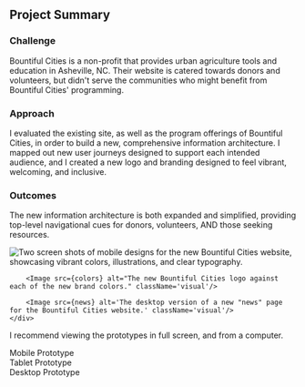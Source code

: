 

<section className='summary-card'>
    <div className='wrapper'>
        <h2 className='visually-hidden'>Project Summary</h2>
        <div className='summary-card'>
            <div>
                <h3>Challenge</h3>
                <p>Bountiful Cities is a non-profit that provides urban agriculture tools and education in Asheville, NC. Their website is catered towards donors and volunteers, but didn't serve the communities who might benefit from Bountiful Cities' programming.</p>
            </div>
            <div>
                <h3>Approach</h3>
                <p>I evaluated the existing site, as well as the program offerings of Bountiful Cities, in order to build a new, comprehensive information architecture. I mapped out new user journeys designed to support each intended audience, and I created a new logo and branding designed to feel vibrant, welcoming, and inclusive.</p>
            </div>
            <div>
                <h3>Outcomes</h3>
                <p>The new information architecture is both expanded and simplified, providing top-level navigational cues for donors, volunteers, AND those seeking resources.</p>
            </div>
        </div>
        <Image src={mobileViews} alt="Two screen shots of mobile designs for the new Bountiful Cities website, showcasing vibrant colors, illustrations, and clear typography." className='visual'/>

        <Image src={colors} alt="The new Bountiful Cities logo against each of the new brand colors." className='visual'/>

        <Image src={news} alt='The desktop version of a new "news" page for the Bountiful Cities website.' className='visual'/>
    </div>
</section>

<Section theme='alt'>
  <H2group eyebrow="Demo" heading="Explore the Figma Prototypes" />

  I recommend viewing the prototypes in full screen, and from a computer.

  <div className='cta'>
      <Link href='https://www.figma.com/proto/sZD1OBfKKxn0ZR1xqgf1Dj/Bountiful-Cities-site-redesign?node-id=1-811&t=vSirLYMyPdljXfDu-1&scaling=scale-down&content-scaling=fixed&page-id=0%3A1&starting-point-node-id=1%3A811' target='_blank'>
        <span className="label">
          Mobile Prototype
        <img src="/images/arrow.svg" className="icon" aria-hidden="true" alt=''/>
      </span>
    </Link>
  </div>
  <div className='cta'>
      <Link href='https://www.figma.com/proto/sZD1OBfKKxn0ZR1xqgf1Dj/Bountiful-Cities-site-redesign?node-id=1-1650&t=MXbPsljjj92TUD4P-0&scaling=scale-down&content-scaling=fixed&page-id=1%3A2&starting-point-node-id=1%3A1650' target='_blank'>
        <span className="label">
          Tablet Prototype
        <img src="/images/arrow.svg" className="icon" aria-hidden="true" alt=''/>
      </span>
    </Link>
  </div>
  <div className='cta'>
      <Link href='https://www.figma.com/proto/sZD1OBfKKxn0ZR1xqgf1Dj/Bountiful-Cities-site-redesign?node-id=1-2770&t=1ctJoc4CrANlK6lj-1&scaling=scale-down&content-scaling=fixed&page-id=1%3A3&starting-point-node-id=1%3A2770' target='_blank'>
        <span className="label">
          Desktop Prototype
        <img src="/images/arrow.svg" className="icon" aria-hidden="true" alt=''/>
      </span>
    </Link>
  </div>
</Section>